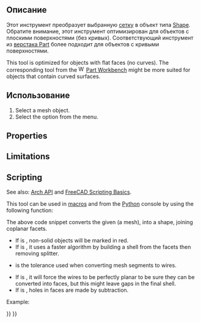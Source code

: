 <languages/>

<div class="mw-translate-fuzzy">
{{docnav/ru
|[[Arch_SplitMesh|Split Mesh]]
|[[Arch_SelectNonSolidMeshes|Select non-solid meshes]]
|[[Arch_Workbench|Arch]]
|IconL=Arch_SplitMesh.svg
|IconC=Workbench_Arch.svg
|IconR=Arch_SelectNonSolidMeshes.png
}}
</div>

<div class="mw-translate-fuzzy">
{{GuiCommand/ru
|Name=Arch MeshToShape
|Name/ru=Arch MeshToShape
|MenuLocation=Архитектура → Утилиты → Сетка в фигуру
|Workbenches=[[Arch_Workbench/ru|Arch]]
|SeeAlso=[[Arch SplitMesh/ru|Arch SplitMesh]], [[Arch RemoveShape/ru|Удалить форму из Архитектуры]]
}}
</div>

<span id="Description"></span>
==Описание==

<div class="mw-translate-fuzzy">
Этот инструмент преобразует выбранную [[Mesh Workbench/ru|сетку]] в объект типа [[Part Workbench/ru|Shape]]. Обратите внимание, этот инструмент оптимизирован для объектов с плоскими поверхностями (без кривых). Соответствующий инструмент из [[Part Workbench/ru|верстака Part]] более подходит для объектов с кривыми поверхностями.
</div>

This tool is optimized for objects with flat faces (no curves). The corresponding tool {{Button|[[File:Part_ShapeFromMesh.svg|16px]] [[Part_ShapeFromMesh|Part ShapeFromMesh]]}} from the [[Image:Workbench_Part.svg|16px]] [[Part_Workbench|Part Workbench]] might be more suited for objects that contain curved surfaces.

<span id="Usage"></span>
==Использование==

# Select a mesh object.
# Select the {{MenuCommand|Utils → [[Image:Arch_MeshToShape.svg|16px]] Mesh to Shape}} option from the menu.

==Properties==

==Limitations==

==Scripting==

See also: [[Arch_API|Arch API]] and [[FreeCAD_Scripting_Basics|FreeCAD Scripting Basics]].

This tool can be used in [[Macros|macros]] and from the [[Python|Python]] console by using the following function:

{{Code|code=
new_obj = meshToShape(obj, mark=True, fast=True, tol=0.001, flat=False, cut=True)
}}

The above code snippet converts the given {{incode|obj}} (a mesh), into a shape, joining coplanar facets.
* If {{incode|mark}} is {{incode|True}}, non-solid objects will be marked in red.
* If {{incode|fast}} is {{incode|True}}, it uses a faster algorithm by building a shell from the facets then removing splitter.
* {{incode|tol}} is the tolerance used when converting mesh segments to wires.
* If {{incode|flat}} is {{incode|True}}, it will force the wires to be perfectly planar to be sure they can be converted into faces, but this might leave gaps in the final shell.
* If {{incode|cut}} is {{incode|True}}, holes in faces are made by subtraction.

Example:

{{Code|code=
import Arch, Mesh, BuildRegularGeoms

Box = FreeCAD.ActiveDocument.addObject("Mesh::Cube", "Cube")
Box.Length = 1000
Box.Width = 2000
Box.Height = 1000
FreeCAD.ActiveDocument.recompute()

new_obj = Arch.meshToShape(Box)
}}


<div class="mw-translate-fuzzy">
{{docnav/ru
|[[Arch_SplitMesh|Split Mesh]]
|[[Arch_SelectNonSolidMeshes|Select non-solid meshes]]
|[[Arch_Workbench|Arch]]|IconL=Arch_SplitMesh.svg
|IconC=Workbench_Arch.svg
|IconR=Arch_SelectNonSolidMeshes.png
}}
</div>

{{BIM_Tools_navi{{#translation:}}}}
{{Userdocnavi{{#translation:}}}}
